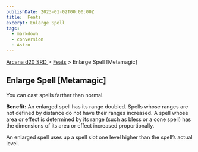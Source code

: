 ```yaml
---
publishDate: 2023-01-02T00:00:00Z
title:  Feats
excerpt: Enlarge Spell
tags:
  - markdown
  - conversion
  - Astro
---
```


[ Arcana d20 SRD ](/#arcanaD20) > [ Feats](arcana-d20-srd-feats-index) > Enlarge Spell [Metamagic]

##  Enlarge Spell [Metamagic]

You can cast spells farther than normal.

**Benefit:** An enlarged spell has its range doubled. Spells whose ranges are
not defined by distance do not have their ranges increased. A spell whose area
or effect is determined by its range (such as bless or a cone spell) has the
dimensions of its area or effect increased proportionally.

An enlarged spell uses up a spell slot one level higher than the spell’s
actual level.

